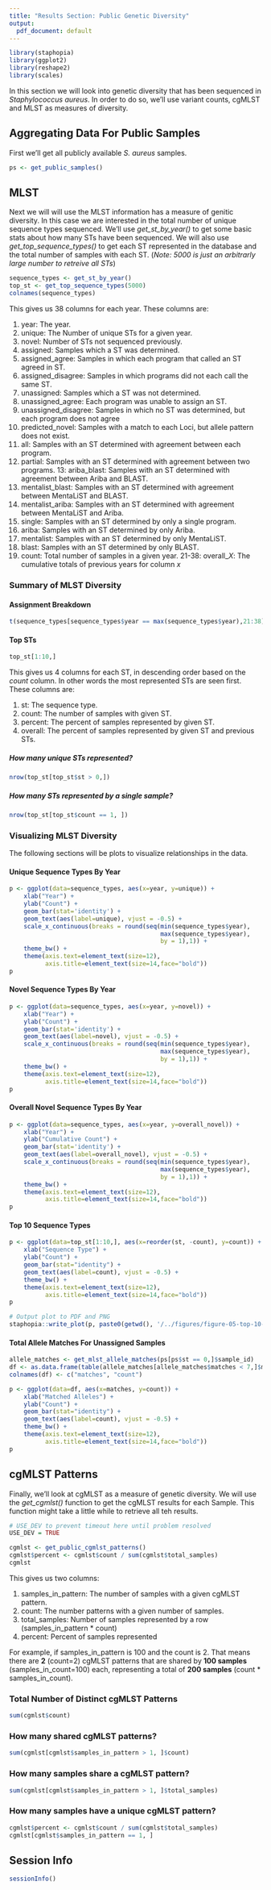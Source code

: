 ```yaml
---
title: "Results Section: Public Genetic Diversity"
output:
  pdf_document: default
---
```

```r
library(staphopia)
library(ggplot2)
library(reshape2)
library(scales)
```

In this section we will look into genetic diversity that has been sequenced in *Staphylococcus aureus*. In order to do so, we'll use variant counts, cgMLST and MLST as measures of diversity.


## Aggregating Data For Public Samples
First we'll get all publicly available *S. aureus* samples.

```r
ps <- get_public_samples()
```

## MLST
Next we will will use the MLST information has a measure of genitic diversity. In this case we are interested in the total number of unique sequence types sequenced. We'll use *get_st_by_year()* to get some basic stats about how many STs have been sequenced. We will also use *get_top_sequence_types()* to get each ST represented in the database and the total number of samples with each ST. (*Note: 5000 is just an arbitrarly large number to retreive all STs*)
```r
sequence_types <- get_st_by_year()
top_st <- get_top_sequence_types(5000)
colnames(sequence_types)
```

This gives us 38 columns for each year. These columns are:

1. year: The year.
2. unique: The Number of unique STs for a given year.
3. novel: Number of STs not sequenced previously.
4. assigned: Samples which a ST was determined.
5. assigned_agree: Samples in which each program that called an ST agreed in ST.
6. assigned_disagree: Samples in which programs did not each call the same ST.
7. unassigned: Samples which a ST was not determined.
8. unassigned_agree: Each program was unable to assign an ST.
9. unassigned_disagree: Samples in which no ST was determined, but each program does not agree
10. predicted_novel: Samples with a match to each Loci, but allele pattern does not exist.
11. all: Samples with an ST determined with agreement between each program.
12. partial: Samples with an ST determined with agreement between two programs.
13: ariba_blast: Samples with an ST determined with agreement between Ariba and BLAST.
14. mentalist_blast: Samples with an ST determined with agreement between MentaLiST and BLAST.
15. mentalist_ariba: Samples with an ST determined with agreement between MentaLiST and Ariba.
16. single: Samples with an ST determined by only a single program.
17. ariba: Samples with an ST determined by only Ariba.
18. mentalist: Samples with an ST determined by only MentaLiST.
19. blast: Samples with an ST determined by only BLAST.
20. count: Total number of samples in a given year.
21-38: overall_*X*: The cumulative totals of previous years for column *x*

### Summary of MLST Diversity
#### Assignment Breakdown
```r
t(sequence_types[sequence_types$year == max(sequence_types$year),21:38])
```

#### Top STs
```r
top_st[1:10,]
```

This gives us 4 columns for each ST, in descending order based on the *count* column. In other words the most represented STs are seen first. These columns are:

1. st: The sequence type.
2. count: The number of samples with given ST.
3. percent: The percent of samples represented by given ST.
4. overall: The percent of samples represented by given ST and previous STs.

##### How many unique STs represented?
```r
nrow(top_st[top_st$st > 0,])
```

##### How many STs represented by a single sample?
```r
nrow(top_st[top_st$count == 1, ])
```


###  Visualizing MLST Diversity
The following sections will be plots to visualize relationships in the data.

#### Unique Sequence Types By Year
```r
p <- ggplot(data=sequence_types, aes(x=year, y=unique)) +
    xlab("Year") +
    ylab("Count") +
    geom_bar(stat='identity') +
    geom_text(aes(label=unique), vjust = -0.5) +
    scale_x_continuous(breaks = round(seq(min(sequence_types$year), 
                                          max(sequence_types$year), 
                                          by = 1),1)) +
    theme_bw() +
    theme(axis.text=element_text(size=12),
          axis.title=element_text(size=14,face="bold"))
p
```

#### Novel Sequence Types By Year
```r
p <- ggplot(data=sequence_types, aes(x=year, y=novel)) +
    xlab("Year") +
    ylab("Count") +
    geom_bar(stat='identity') +
    geom_text(aes(label=novel), vjust = -0.5) +
    scale_x_continuous(breaks = round(seq(min(sequence_types$year), 
                                          max(sequence_types$year), 
                                          by = 1),1)) +
    theme_bw() +
    theme(axis.text=element_text(size=12),
          axis.title=element_text(size=14,face="bold"))
p
```

#### Overall Novel Sequence Types By Year
```r
p <- ggplot(data=sequence_types, aes(x=year, y=overall_novel)) +
    xlab("Year") +
    ylab("Cumulative Count") +
    geom_bar(stat='identity') +
    geom_text(aes(label=overall_novel), vjust = -0.5) +
    scale_x_continuous(breaks = round(seq(min(sequence_types$year), 
                                          max(sequence_types$year), 
                                          by = 1),1)) +
    theme_bw() +
    theme(axis.text=element_text(size=12),
          axis.title=element_text(size=14,face="bold"))
p
```


#### Top 10 Sequence Types
```r
p <- ggplot(data=top_st[1:10,], aes(x=reorder(st, -count), y=count)) +
    xlab("Sequence Type") +
    ylab("Count") +
    geom_bar(stat="identity") +
    geom_text(aes(label=count), vjust = -0.5) + 
    theme_bw() +
    theme(axis.text=element_text(size=12),
          axis.title=element_text(size=14,face="bold"))
p

# Output plot to PDF and PNG
staphopia::write_plot(p, paste0(getwd(), '/../figures/figure-05-top-10-sequence-types'))
```

#### Total Allele Matches For Unassigned Samples
```r
allele_matches <- get_mlst_allele_matches(ps[ps$st == 0,]$sample_id)
df <- as.data.frame(table(allele_matches[allele_matches$matches < 7,]$matches))
colnames(df) <- c("matches", "count")

p <- ggplot(data=df, aes(x=matches, y=count)) +
    xlab("Matched Alleles") +
    ylab("Count") +
    geom_bar(stat="identity") +
    geom_text(aes(label=count), vjust = -0.5) + 
    theme_bw() +
    theme(axis.text=element_text(size=12),
          axis.title=element_text(size=14,face="bold"))
p
```

## cgMLST Patterns
Finally, we'll look at cgMLST as a measure of genetic diversity. We will use the *get_cgmlst()* function to get the cgMLST results for each Sample. This function might take a little while to retrieve all teh results.
```r
# USE_DEV to prevent timeout here until problem resolved
USE_DEV = TRUE

cgmlst <- get_public_cgmlst_patterns()
cgmlst$percent <- cgmlst$count / sum(cgmlst$total_samples)
cgmlst
```

This gives us two columns:

1. samples_in_pattern: The number of samples with a given cgMLST pattern.
2. count: The number patterns with a given number of samples.
3. total_samples: Number of samples represented by a row (samples_in_pattern * count)
4. percent: Percent of samples represented

For example, if samples_in_pattern is 100 and the count is 2. That means there are **2** (count=2) cgMLST patterns that are shared by **100 samples** (samples_in_count=100) each, representing a total of **200 samples** (count * samples_in_count).

### Total Number of Distinct cgMLST Patterns
```r
sum(cgmlst$count)
```

### How many shared cgMLST patterns?
```r
sum(cgmlst[cgmlst$samples_in_pattern > 1, ]$count)
```

### How many samples share a cgMLST pattern?
```r
sum(cgmlst[cgmlst$samples_in_pattern > 1, ]$total_samples)
```

### How many samples have a unique cgMLST pattern?
```r
cgmlst$percent <- cgmlst$count / sum(cgmlst$total_samples)
cgmlst[cgmlst$samples_in_pattern == 1, ]
```


## Session Info
```r
sessionInfo()
```

